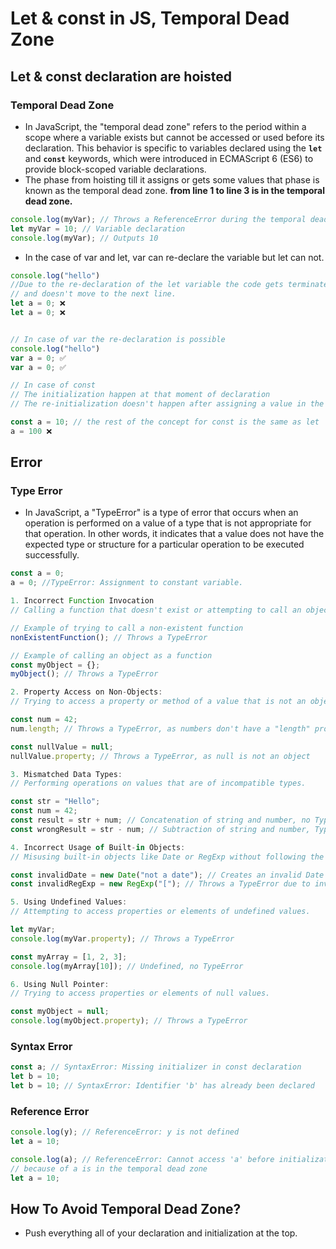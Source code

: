 # Let & const in JS, Temporal Dead Zone

## Let & const declaration are hoisted

### Temporal Dead Zone

- In JavaScript, the "temporal dead zone" refers to the period within a scope where a variable exists but cannot be accessed or used before its declaration. This behavior is specific to variables declared using the **`let`** and **`const`** keywords, which were introduced in ECMAScript 6 (ES6) to provide block-scoped variable declarations.
- The phase from hoisting till it assigns or gets some values that phase is known as the temporal dead zone. **from line 1 to line 3 is in the temporal dead zone.**

```js showLineNumbers
console.log(myVar); // Throws a ReferenceError during the temporal dead zone
let myVar = 10; // Variable declaration
console.log(myVar); // Outputs 10
```

- In the case of var and let, var can re-declare the variable but let can not.

```js showLineNumbers
console.log("hello")
//Due to the re-declaration of the let variable the code gets terminate
// and doesn't move to the next line.
let a = 0; ❌
let a = 0; ❌


// In case of var the re-declaration is possible
console.log("hello")
var a = 0; ✅
var a = 0; ✅

// In case of const
// The initialization happen at that moment of declaration
// The re-initialization doesn't happen after assigning a value in the const declaration

const a = 10; // the rest of the concept for const is the same as let
a = 100 ❌
```

## Error

### Type Error

- In JavaScript, a "TypeError" is a type of error that occurs when an operation is performed on a value of a type that is not appropriate for that operation. In other words, it indicates that a value does not have the expected type or structure for a particular operation to be executed successfully.

```js showLineNumbers
const a = 0;
a = 0; //TypeError: Assignment to constant variable.
```

```js showLineNumbers
1. Incorrect Function Invocation
// Calling a function that doesn't exist or attempting to call an object as if it were a function.

// Example of trying to call a non-existent function
nonExistentFunction(); // Throws a TypeError

// Example of calling an object as a function
const myObject = {};
myObject(); // Throws a TypeError

2. Property Access on Non-Objects:
// Trying to access a property or method of a value that is not an object or null.

const num = 42;
num.length; // Throws a TypeError, as numbers don't have a "length" property

const nullValue = null;
nullValue.property; // Throws a TypeError, as null is not an object

3. Mismatched Data Types:
// Performing operations on values that are of incompatible types.

const str = "Hello";
const num = 42;
const result = str + num; // Concatenation of string and number, no TypeError
const wrongResult = str - num; // Subtraction of string and number, TypeError

4. Incorrect Usage of Built-in Objects:
// Misusing built-in objects like Date or RegExp without following the appropriate syntax.

const invalidDate = new Date("not a date"); // Creates an invalid Date object, may cause TypeError
const invalidRegExp = new RegExp("["); // Throws a TypeError due to invalid regular expression

5. Using Undefined Values:
// Attempting to access properties or elements of undefined values.

let myVar;
console.log(myVar.property); // Throws a TypeError

const myArray = [1, 2, 3];
console.log(myArray[10]); // Undefined, no TypeError

6. Using Null Pointer:
// Trying to access properties or elements of null values.

const myObject = null;
console.log(myObject.property); // Throws a TypeError
```

### Syntax Error

```js showLineNumbers
const a; // SyntaxError: Missing initializer in const declaration
let b = 10;
let b = 10; // SyntaxError: Identifier 'b' has already been declared
```

### Reference Error

```js showLineNumbers
console.log(y); // ReferenceError: y is not defined
let a = 10;

console.log(a); // ReferenceError: Cannot access 'a' before initialization
// because of a is in the temporal dead zone
let a = 10;
```

## How To Avoid Temporal Dead Zone?

- Push everything all of your declaration and initialization at the top.
